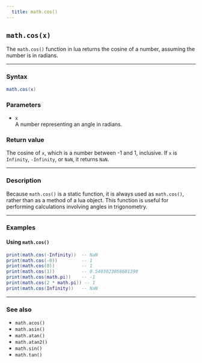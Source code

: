 ```yaml
---
  title: math.cos() 
---
```


## `math.cos(x)`

The `math.cos()` function in lua returns the cosine of a number, assuming the number is in radians.

---

### Syntax  

```lua
math.cos(x)
```

### Parameters  

- `x`  
  A number representing an angle in radians.

### Return value  

The cosine of `x`, which is a number between -1 and 1, inclusive. If `x` is `Infinity`, `-Infinity`, or `NaN`, it returns `NaN`.

---

### Description  

Because `math.cos()` is a static function, it is always used as `math.cos()`, rather than as a method of a lua object. This function is useful for performing calculations involving angles in trigonometry.

---

### Examples  

#### Using `math.cos()`  

```lua
print(math.cos(-Infinity))  -- NaN
print(math.cos(-0))         -- 1
print(math.cos(0))          -- 1
print(math.cos(1))          -- 0.5403023058681398
print(math.cos(math.pi))    -- -1
print(math.cos(2 * math.pi)) -- 1
print(math.cos(Infinity))   -- NaN
```

---

### See also  

- `math.acos()`  
- `math.asin()`  
- `math.atan()`  
- `math.atan2()`  
- `math.sin()`  
- `math.tan()`  
